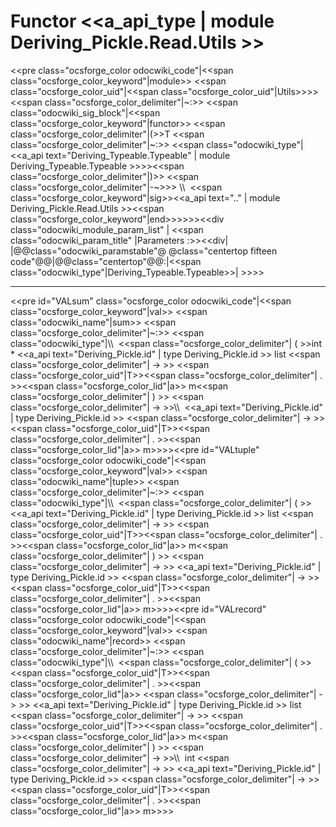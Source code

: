 =Functor <<a_api_type | module Deriving_Pickle.Read.Utils >> =
<<pre class="ocsforge_color odocwiki_code"|<<span class="ocsforge_color_keyword"|module>> <<span class="ocsforge_color_uid"|<<span class="ocsforge_color_uid"|Utils>>>> <<span class="ocsforge_color_delimiter"|~:>> <<span class="odocwiki_sig_block"|<<span class="ocsforge_color_keyword"|functor>> <<span class="ocsforge_color_delimiter"|(>>T <<span class="ocsforge_color_delimiter"|~:>> <<span class="odocwiki_type"|<<a_api text="Deriving_Typeable.Typeable" | module Deriving_Typeable.Typeable >>>><<span class="ocsforge_color_delimiter"|)>> <<span class="ocsforge_color_delimiter"|-~>>> \\  <<span class="ocsforge_color_keyword"|sig>><<a_api text=".." | module Deriving_Pickle.Read.Utils >><<span class="ocsforge_color_keyword"|end>>>>>><<div class="odocwiki_module_param_list" | <<span class="odocwiki_param_title" |Parameters :>><<div|
|@@class="odocwiki_paramstable"@ @class="centertop fifteen code"@@{{{T}}}|@@class="centertop"@@:|<<span class="odocwiki_type"|Deriving_Typeable.Typeable>>|
>>>>

----
<<pre id="VALsum" class="ocsforge_color odocwiki_code"|<<span class="ocsforge_color_keyword"|val>> <<span class="odocwiki_name"|sum>> <<span class="ocsforge_color_delimiter"|~:>> <<span class="odocwiki_type"|\\  <<span class="ocsforge_color_delimiter"| ( >>int * <<a_api text="Deriving_Pickle.id" | type Deriving_Pickle.id >> list <<span class="ocsforge_color_delimiter"| -> >> <<span class="ocsforge_color_uid"|T>><<span class="ocsforge_color_delimiter"| . >><<span class="ocsforge_color_lid"|a>> m<<span class="ocsforge_color_delimiter"| ) >> <<span class="ocsforge_color_delimiter"| -> >>\\  <<a_api text="Deriving_Pickle.id" | type Deriving_Pickle.id >> <<span class="ocsforge_color_delimiter"| -> >> <<span class="ocsforge_color_uid"|T>><<span class="ocsforge_color_delimiter"| . >><<span class="ocsforge_color_lid"|a>> m>>>><<pre id="VALtuple" class="ocsforge_color odocwiki_code"|<<span class="ocsforge_color_keyword"|val>> <<span class="odocwiki_name"|tuple>> <<span class="ocsforge_color_delimiter"|~:>> <<span class="odocwiki_type"|\\  <<span class="ocsforge_color_delimiter"| ( >><<a_api text="Deriving_Pickle.id" | type Deriving_Pickle.id >> list <<span class="ocsforge_color_delimiter"| -> >> <<span class="ocsforge_color_uid"|T>><<span class="ocsforge_color_delimiter"| . >><<span class="ocsforge_color_lid"|a>> m<<span class="ocsforge_color_delimiter"| ) >> <<span class="ocsforge_color_delimiter"| -> >> <<a_api text="Deriving_Pickle.id" | type Deriving_Pickle.id >> <<span class="ocsforge_color_delimiter"| -> >> <<span class="ocsforge_color_uid"|T>><<span class="ocsforge_color_delimiter"| . >><<span class="ocsforge_color_lid"|a>> m>>>><<pre id="VALrecord" class="ocsforge_color odocwiki_code"|<<span class="ocsforge_color_keyword"|val>> <<span class="odocwiki_name"|record>> <<span class="ocsforge_color_delimiter"|~:>> <<span class="odocwiki_type"|\\  <<span class="ocsforge_color_delimiter"| ( >><<span class="ocsforge_color_uid"|T>><<span class="ocsforge_color_delimiter"| . >><<span class="ocsforge_color_lid"|a>> <<span class="ocsforge_color_delimiter"| -> >> <<a_api text="Deriving_Pickle.id" | type Deriving_Pickle.id >> list <<span class="ocsforge_color_delimiter"| -> >> <<span class="ocsforge_color_uid"|T>><<span class="ocsforge_color_delimiter"| . >><<span class="ocsforge_color_lid"|a>> m<<span class="ocsforge_color_delimiter"| ) >> <<span class="ocsforge_color_delimiter"| -> >>\\  int <<span class="ocsforge_color_delimiter"| -> >> <<a_api text="Deriving_Pickle.id" | type Deriving_Pickle.id >> <<span class="ocsforge_color_delimiter"| -> >> <<span class="ocsforge_color_uid"|T>><<span class="ocsforge_color_delimiter"| . >><<span class="ocsforge_color_lid"|a>> m>>>>
